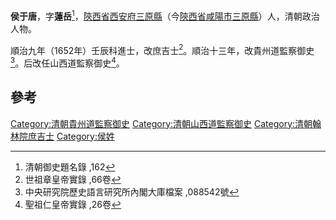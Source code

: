 '''侯于唐'''，字'''蓮岳'''<ref>清朝御史題名錄 ,162</ref>，[[陝西省|陝西省]][[西安府|西安府]][[三原縣|三原縣]]（今[[陝西省|陝西省]][[咸陽市|咸陽市]][[三原縣|三原縣]]）人，清朝政治人物。

順治九年（1652年）壬辰科進士，改庶吉士<ref>世祖章皇帝實錄 ,66卷</ref>。順治十三年，改貴州道監察御史<ref>中央研究院歷史語言研究所內閣大庫檔案 ,088542號</ref>。后改任山西道監察御史<ref>聖祖仁皇帝實錄 ,26卷</ref>。

==參考==
{{Reflist}}
{{清朝人物小作品}}
{{順治九年壬辰科殿試金榜}}
{{DEFAULTSORT:Hou侯}}
[[Category:清朝貴州道監察御史|Category:清朝貴州道監察御史]]
[[Category:清朝山西道監察御史|Category:清朝山西道監察御史]]
[[Category:清朝翰林院庶吉士|Category:清朝翰林院庶吉士]]
[[Category:侯姓|Category:侯姓]]